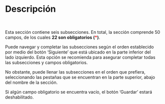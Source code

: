 # Descripción 

<br>

Esta sección contiene seis subsecciones. En total, la sección comprende 50 campos, de los cuales **22 son obligatorios  (<span style="color:red">\*</span>)**.

Puede navegar y completar las subsecciones según el orden establecido por medio del botón ‘Siguiente’ que está ubicado en la parte inferior del lado izquierdo. Esta opción se recomienda para asegurar completar todas las subsecciones y campos obligatorios. 

No obstante, puede llenar las subsecciones en el orden que prefiera, seleccionando las pestañas que se encuentran en la parte superior, abajo del nombre de la sección. 

Si algún campo obligatorio se encuentra vacío, el botón ‘Guardar’ estará deshabilitado.
